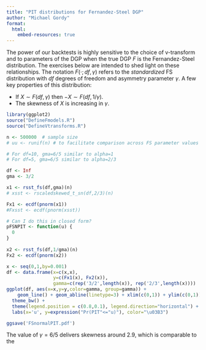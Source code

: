 ```yaml
---
title: "PIT distributions for Fernandez-Steel DGP"
author: "Michael Gordy"
format: 
  html:
    embed-resources: true
---
```


The power of our backtests is highly sensitive to the choice of v-transform and to parameters of the DGP when the true DGP $F$ is the Fernandez-Steel distribution. The exercises below are intended to shed light on these relationships. The notation $F(\cdot; df,\gamma)$ refers to the *standardized* FS distribution with *df* degrees of freedom and asymmetry parameter $\gamma$. A few key properties of this distribution:

* If $X\sim F(df,\gamma)$ then $-X\sim F(df,1/\gamma)$. 
* The skewness of $X$ is increasing in $\gamma$.

```r
library(ggplot2)
source("DefineFmodels.R")
source("DefineVtransforms.R")

n <- 500000  # sample size
# uu <- runif(n) # to facilitate comparison across FS parameter values

# For df=10, gma=6/5 similar to alpha=1
# For df=5, gma=6/5 similar to alpha=2/3

df <- Inf
gma <- 3/2

x1 <- rsst_fs(df,gma)(n)
# xsst <- rscaledskewed_t_sn(df,2/3)(n)

Fx1 <- ecdf(pnorm(x1))
#Fxsst <- ecdf(pnorm(xsst))

# Can I do this in closed form?
pFSNPIT <- function(u) {
  0
}
  
x2 <- rsst_fs(df,1/gma)(n)
Fx2 <- ecdf(pnorm(x2))

x <- seq(0,1,by=0.001)
df <- data.frame(x=c(x,x), 
                 y=c(Fx1(x), Fx2(x)),
                 gamma=c(rep('3/2',length(x)), rep('2/3',length(x))))
ggplot(df, aes(x=x,y=y,color=gamma, group=gamma)) + 
    geom_line() + geom_abline(linetype=3) + xlim(c(0,1)) + ylim(c(0,1)) +
  theme_bw() +
  theme(legend.position = c(0.8,0.1), legend.direction="horizontal") +
  labs(x='u', y=expression("Pr(PIT"<="u)"), color="\u03B3") 

ggsave('FSnormalPIT.pdf')

```

The value of $\gamma=6/5$ delivers skewness around 2.9, which is comparable to the 

